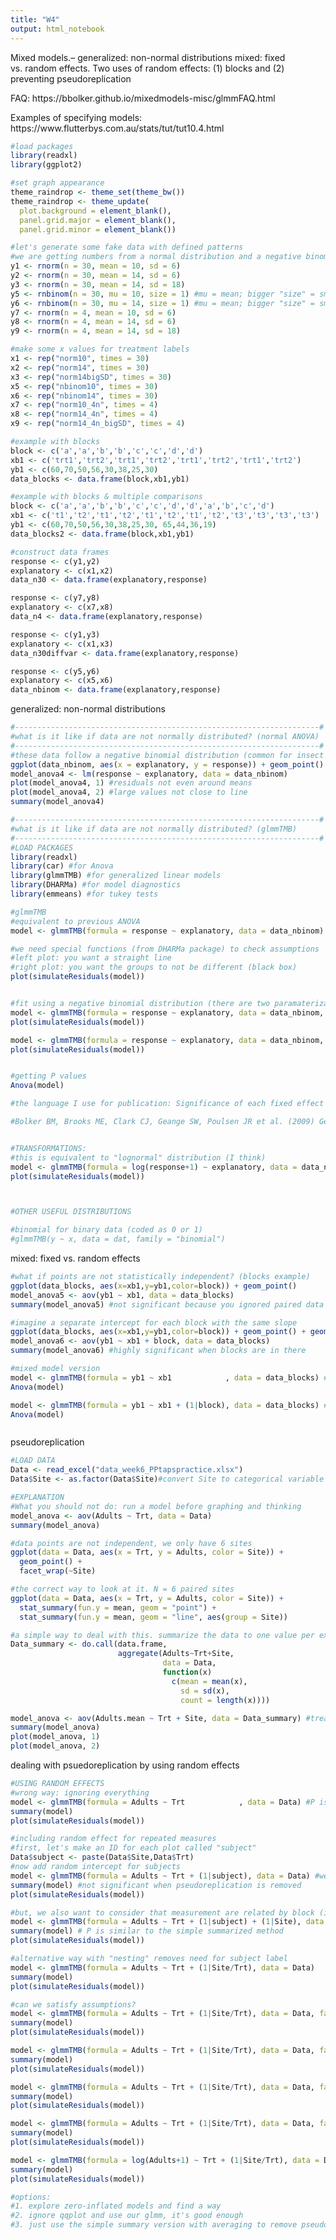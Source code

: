 ```yaml
---
title: "W4"
output: html_notebook
---
```


Mixed models.--
generalized: non-normal distributions
mixed: fixed vs. random effects. Two uses of random effects: (1) blocks and (2) preventing pseudoreplication

FAQ:
https://bbolker.github.io/mixedmodels-misc/glmmFAQ.html

Examples of specifying models:
https://www.flutterbys.com.au/stats/tut/tut10.4.html

```r


#load packages
library(readxl)
library(ggplot2)

#set graph appearance
theme_raindrop <- theme_set(theme_bw())
theme_raindrop <- theme_update(
  plot.background = element_blank(),
  panel.grid.major = element_blank(),
  panel.grid.minor = element_blank())

#let's generate some fake data with defined patterns
#we are getting numbers from a normal distribution and a negative binomial distribution
y1 <- rnorm(n = 30, mean = 10, sd = 6)
y2 <- rnorm(n = 30, mean = 14, sd = 6)
y3 <- rnorm(n = 30, mean = 14, sd = 18)
y5 <- rnbinom(n = 30, mu = 10, size = 1) #mu = mean; bigger "size" = smaller sd
y6 <- rnbinom(n = 30, mu = 14, size = 1) #mu = mean; bigger "size" = smaller sd
y7 <- rnorm(n = 4, mean = 10, sd = 6)
y8 <- rnorm(n = 4, mean = 14, sd = 6)
y9 <- rnorm(n = 4, mean = 14, sd = 18)

#make some x values for treatment labels
x1 <- rep("norm10", times = 30)
x2 <- rep("norm14", times = 30)
x3 <- rep("norm14bigSD", times = 30)
x5 <- rep("nbinom10", times = 30)
x6 <- rep("nbinom14", times = 30)
x7 <- rep("norm10_4n", times = 4)
x8 <- rep("norm14_4n", times = 4)
x9 <- rep("norm14_4n_bigSD", times = 4)

#example with blocks
block <- c('a','a','b','b','c','c','d','d')
xb1 <- c('trt1','trt2','trt1','trt2','trt1','trt2','trt1','trt2')
yb1 <- c(60,70,50,56,30,38,25,30)
data_blocks <- data.frame(block,xb1,yb1)

#example with blocks & multiple comparisons
block <- c('a','a','b','b','c','c','d','d','a','b','c','d')
xb1 <- c('t1','t2','t1','t2','t1','t2','t1','t2','t3','t3','t3','t3')
yb1 <- c(60,70,50,56,30,38,25,30, 65,44,36,19)
data_blocks2 <- data.frame(block,xb1,yb1)

#construct data frames
response <- c(y1,y2)
explanatory <- c(x1,x2)
data_n30 <- data.frame(explanatory,response)

response <- c(y7,y8)
explanatory <- c(x7,x8)
data_n4 <- data.frame(explanatory,response)

response <- c(y1,y3)
explanatory <- c(x1,x3)
data_n30diffvar <- data.frame(explanatory,response)

response <- c(y5,y6)
explanatory <- c(x5,x6)
data_nbinom <- data.frame(explanatory,response)

```




generalized: non-normal distributions

```r
#--------------------------------------------------------------------#
#what is it like if data are not normally distributed? (normal ANOVA)
#--------------------------------------------------------------------#
#these data follow a negative binomial distribution (common for insect counts)
ggplot(data_nbinom, aes(x = explanatory, y = response)) + geom_point()
model_anova4 <- lm(response ~ explanatory, data = data_nbinom)
plot(model_anova4, 1) #residuals not even around means
plot(model_anova4, 2) #large values not close to line
summary(model_anova4)

#--------------------------------------------------------------------#
#what is it like if data are not normally distributed? (glmmTMB)
#--------------------------------------------------------------------#
#LOAD PACKAGES
library(readxl)
library(car) #for Anova
library(glmmTMB) #for generalized linear models
library(DHARMa) #for model diagnostics
library(emmeans) #for tukey tests

#glmmTMB
#equivalent to previous ANOVA
model <- glmmTMB(formula = response ~ explanatory, data = data_nbinom)

#we need special functions (from DHARMa package) to check assumptions
#left plot: you want a straight line
#right plot: you want the groups to not be different (black box)
plot(simulateResiduals(model))


#fit using a negative binomial distribution (there are two paramaterizations available)
model <- glmmTMB(formula = response ~ explanatory, data = data_nbinom, family = "nbinom1")
plot(simulateResiduals(model))

model <- glmmTMB(formula = response ~ explanatory, data = data_nbinom, family = "nbinom2")
plot(simulateResiduals(model))


#getting P values
Anova(model)

#the language I use for publication: Significance of each fixed effect was assessed with a type II Wald’s χ2 test (Bolker et al., 2009) using the ‘Anova’ function of the ‘car’ package.

#Bolker BM, Brooks ME, Clark CJ, Geange SW, Poulsen JR et al. (2009) Generalized linear mixed models: a practical guide for ecology and evolution. Trends in Ecology and Evolution 24: 127–135. 


#TRANSFORMATIONS:
#this is equivalent to "lognormal" distribution (I think)
model <- glmmTMB(formula = log(response+1) ~ explanatory, data = data_nbinom, family = gaussian) #why response + 1 ?
plot(simulateResiduals(model))



#OTHER USEFUL DISTRIBUTIONS

#binomial for binary data (coded as 0 or 1)
#glmmTMB(y ~ x, data = dat, family = "binomial")

```



mixed: fixed vs. random effects

```r
#what if points are not statistically independent? (blocks example)
ggplot(data_blocks, aes(x=xb1,y=yb1,color=block)) + geom_point()
model_anova5 <- aov(yb1 ~ xb1, data = data_blocks)
summary(model_anova5) #not significant because you ignored paired data

#imagine a separate intercept for each block with the same slope
ggplot(data_blocks, aes(x=xb1,y=yb1,color=block)) + geom_point() + geom_line(aes(group = block))
model_anova6 <- aov(yb1 ~ xb1 + block, data = data_blocks)
summary(model_anova6) #highly significant when blocks are in there

#mixed model version
model <- glmmTMB(formula = yb1 ~ xb1            , data = data_blocks) #ignore blocks: P is similar to aov example
Anova(model)

model <- glmmTMB(formula = yb1 ~ xb1 + (1|block), data = data_blocks) #add blocks. (1|block) means allow there to be a different intercept for each block
Anova(model)



```


pseudoreplication
```r

#LOAD DATA
Data <- read_excel("data_week6_PPtapspractice.xlsx")
Data$Site <- as.factor(Data$Site)#convert Site to categorical variable instead of number

#EXPLANATION
#What you should not do: run a model before graphing and thinking
model_anova <- aov(Adults ~ Trt, data = Data)
summary(model_anova)

#data points are not independent, we only have 6 sites
ggplot(data = Data, aes(x = Trt, y = Adults, color = Site)) +
  geom_point() +
  facet_wrap(~Site)

#the correct way to look at it. N = 6 paired sites
ggplot(data = Data, aes(x = Trt, y = Adults, color = Site)) +
  stat_summary(fun.y = mean, geom = "point") +
  stat_summary(fun.y = mean, geom = "line", aes(group = Site))

#a simple way to deal with this. summarize the data to one value per experimental unit
Data_summary <- do.call(data.frame, 
                        aggregate(Adults~Trt+Site, 
                                  data = Data, 
                                  function(x) 
                                    c(mean = mean(x),
                                      sd = sd(x), 
                                      count = length(x))))

model_anova <- aov(Adults.mean ~ Trt + Site, data = Data_summary) #treating site like a block like in previous example
summary(model_anova)
plot(model_anova, 1)
plot(model_anova, 2)

```


dealing with psuedoreplication by using random effects
```r


#USING RANDOM EFFECTS
#wrong way: ignoring everything
model <- glmmTMB(formula = Adults ~ Trt            , data = Data) #P is similar to aov example. Sample size is inappropriate
summary(model)
plot(simulateResiduals(model))

#including random effect for repeated measures
#first, let's make an ID for each plot called "subject"
Data$subject <- paste(Data$Site,Data$Trt)
#now add random intercept for subjects
model <- glmmTMB(formula = Adults ~ Trt + (1|subject), data = Data) #we are saying, look there are going to be multiple measurements per subject!
summary(model) #not significant when pseudoreplication is removed
plot(simulateResiduals(model))

#but, we also want to consider that measurement are related by block (i.e., "Site" in this data set)
model <- glmmTMB(formula = Adults ~ Trt + (1|subject) + (1|Site), data = Data)
summary(model) # P is similar to the simple summarized method
plot(simulateResiduals(model))

#alternative way with "nesting" removes need for subject label
model <- glmmTMB(formula = Adults ~ Trt + (1|Site/Trt), data = Data)
summary(model)
plot(simulateResiduals(model))

#can we satisfy assumptions?
model <- glmmTMB(formula = Adults ~ Trt + (1|Site/Trt), data = Data, family = "nbinom1")
summary(model)
plot(simulateResiduals(model))

model <- glmmTMB(formula = Adults ~ Trt + (1|Site/Trt), data = Data, family = "nbinom2")
summary(model)
plot(simulateResiduals(model))

model <- glmmTMB(formula = Adults ~ Trt + (1|Site/Trt), data = Data, family = "poisson")
summary(model)
plot(simulateResiduals(model))

model <- glmmTMB(formula = Adults ~ Trt + (1|Site/Trt), data = Data, family = "gaussian") # = "normal"
summary(model)
plot(simulateResiduals(model))

model <- glmmTMB(formula = log(Adults+1) ~ Trt + (1|Site/Trt), data = Data, family = "gaussian") # = "normal"
summary(model)
plot(simulateResiduals(model))

#options:
#1. explore zero-inflated models and find a way
#2. ignore qqplot and use our glmm, it's good enough
#3. just use the simple summary version with averaging to remove pseudoreplication

```






